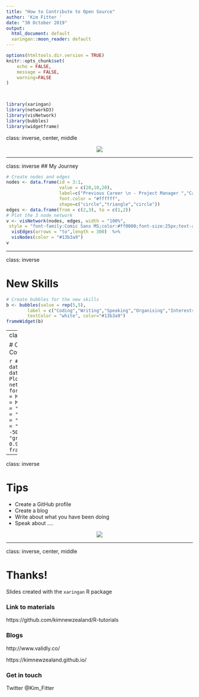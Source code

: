 ```yaml
---
title: "How to Contribute to Open Source"
author: 'Kim Fitter '
date: "30 October 2019"
output:
  html_document: default
  xaringan::moon_reader: default
---
```


```r
options(htmltools.dir.version = TRUE)
knitr::opts_chunk$set(
	echo = FALSE,
	message = FALSE,
	warning=FALSE
)

 
```

```r
library(xaringan)
library(networkD3)
library(visNetwork)
library(bubbles)
library(widgetframe)
```


class: inverse, center, middle


<center> <img src="https://i.imgflip.com/2poafk.jpg"> </center>

---

class: inverse
## My Journey

```r
# Create nodes and edges
nodes <- data.frame(id = 3:1,
                    value = c(20,10,20),
                    label=c("Previous Career \n - Project Manager ","Career change","New Career  -  Coder"),
                    font.color = "#ffffff",
                    shape=c("circle","triangle","circle"))
edges <- data.frame(from = c(2,3), to = c(1,2))
# Plot the 3 node network
v <- visNetwork(nodes, edges, width = "100%",
 style = "font-family:Comic Sans MS;color:#ff0000;font-size:25px;text-align:center;") %>% 
  visEdges(arrows = "to",length = 300)  %>% 
  visNodes(color = "#13b3a9")
v
```


---

class: inverse

# New Skills


```r

# Create bubbles for the new skills
b <- bubbles(value = rep(5,5), 
        label = c("Coding","Writing","Speaking","Organising","Interests"),
        textColor = "white", color="#13b3a9")
frameWidget(b)
```

---
class: inverse

# Open Source Communities

```r
# Load data
data(MisLinks)
data(MisNodes)
# Plot a social network
f <- forceNetwork(Links = MisLinks, Nodes = MisNodes,
            Source = "source", Target = "target",
            Value = "value", NodeID = "name",charge = -50,
            Group = "group", opacity = 0.9)
frameWidget(f)
```



---

class: inverse

# Tips

- Create a GitHub profile  
- Create a blog  
- Write about what you have been doing  
- Speak about ....

<center> <img src="https://i.gifer.com/1tUl.gif"> </center>

---

class: inverse, center, middle

# Thanks!

Slides created with the `xaringan` R package


### Link to materials

https://github.com/kimnewzealand/R-tutorials
 

### Blogs 

http://www.validly.co/

https://kimnewzealand.github.io/


### Get in touch 

Twitter @Kim_Fitter











 



